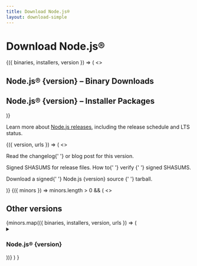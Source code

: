 ```yaml
---
title: Download Node.js®
layout: download-simple
---
```


# Download Node.js®

<WithSimplifiedDownload>
  {({ binaries, installers, version }) => (
    <>
      <h2>Node.js® {version} – Binary Downloads</h2>
      <DownloadsTable source={binaries} />
      <h2>Node.js® {version} – Installer Packages</h2>
      <DownloadsTable source={installers} />
    </>
  )}
</WithSimplifiedDownload>

Learn more about [Node.js releases](/about/previous-releases), including the release schedule and LTS status.

<WithSimplifiedDownload>
  {({ version, urls }) => (
    <>
      <p>
        Read the <LinkWithArrow href={urls.changelog}>changelog</LinkWithArrow>{' '}
        or <Link href={urls.blogPost}>blog post</Link> for this version.
      </p>
      <p>
        <LinkWithArrow href={urls.shasum}>Signed SHASUMS</LinkWithArrow> for
        release files. How to{' '}
        <LinkWithArrow href="https://github.com/nodejs/node#verifying-binaries">
          verify
        </LinkWithArrow>{' '}
        signed SHASUMS.
      </p>
      <p>
        Download a signed{' '}
        <LinkWithArrow href={urls.source}>
          Node.js {version} source
        </LinkWithArrow>{' '}
        tarball.
      </p>
    </>
  )}
</WithSimplifiedDownload>

<WithSimplifiedDownload>
  {({ minors }) =>
    minors.length > 0 && (
      <>
        <h2>Other versions</h2>
        {minors.map(({ binaries, installers, version, urls }) => (
          <details key={version}>
            <summary>
              <h3>Node.js® {version}</h3>
            </summary>
            <div>
              <h4>Binary Downloads</h4>
              <DownloadsTable source={binaries} />
              <h4>Installer Packages</h4>
              <DownloadsTable source={installers} />
              <p>
                Read the{' '}
                <LinkWithArrow href={urls.changelog}>changelog</LinkWithArrow>{' '}
                or <Link href={urls.blogPost}>blog post</Link> for this version.
              </p>
              <p>
                Download a signed{' '}
                <LinkWithArrow href={urls.source}>
                  Node.js {version} source
                </LinkWithArrow>{' '}
                tarball.
              </p>
            </div>
          </details>
        ))}
      </>
    )
  }
</WithSimplifiedDownload>
